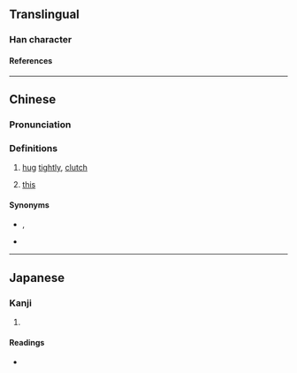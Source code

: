 {{character info/new}}
==Translingual==

===Han character===
{{Han char|rn=64|rad=手|as=10|sn=14|four=22550|canj=HQORQ,QORQ|ids=⿲龵合手(GJK),⿲手合手(HT)}}

====References====
{{Han ref|kx=0449.081|dkj=12554|dj=0799.300|hdz=31928.010|uh=643F}}

----

==Chinese==
{{zh-forms}}

===Pronunciation===
{{zh-pron
|m=gé
|ma=y
|c=gaap3
|w=5geq
|cat=v,w:pron
}}

===Definitions===
{{zh-hanzi}}

# {{lb|zh|dialectal}} [[hug]] [[tightly]], [[clutch]]
# {{lb|zh|Wu}} [[this]]
#: {{zh-x|我 來 搭 儂 介紹，搿 位 是 王 先生。|Let me introduce him to you, this is Mr Wang.|SH|tr=3ngu+3le+4taq+3non+2jia zau+5geq+3hhue+3zr+3hhuaan+1xi san}}

====Synonyms====
* {{sense|hug}} {{zh-l|抱}}, {{zh-l|摟}}
* {{sense|this}}
{{zh-dial|這}}

----

==Japanese==

===Kanji===
{{ja-kanji|grade=|rs=手10}}

# {{rfdef|ja|sort=手10}}

====Readings====
* {{ja-readings|on=[[かく]] (kaku)|kun=}}